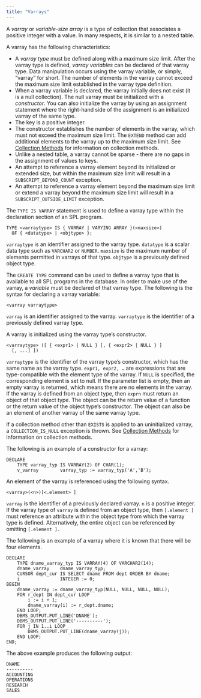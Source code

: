 ```yaml
---
title: "Varrays"
---
```


<div id="varrays" class="registered_link"></div>

A *varray* or *variable-size array* is a type of collection that associates a positive integer with a value. In many respects, it is similar to a nested table.

A varray has the following characteristics:

-   A *varray type* must be defined along with a maximum size limit. After the varray type is defined, *varray variables* can be declared of that varray type. Data manipulation occurs using the varray variable, or simply, “varray” for short. The number of elements in the varray cannot exceed the maximum size limit established in the varray type definition.
-   When a varray variable is declared, the varray initially does not exist (it is a null collection). The null varray must be initialized with a *constructor*. You can also initialize the varray by using an assignment statement where the right-hand side of the assignment is an initialized varray of the same type.
-   The key is a positive integer.
-   The constructor establishes the number of elements in the varray, which must not exceed the maximum size limit. The `EXTEND` method can add additional elements to the varray up to the maximum size limit. See [Collection Methods](../11_collection_methods/#collection_methods) for information on collection methods.
-   Unlike a nested table, a varray cannot be sparse - there are no gaps in the assignment of values to keys.
-   An attempt to reference a varray element beyond its initialized or extended size, but within the maximum size limit will result in a `SUBSCRIPT_BEYOND_COUNT` exception.
-   An attempt to reference a varray element beyond the maximum size limit or extend a varray beyond the maximum size limit will result in a `SUBSCRIPT_OUTSIDE_LIMIT` exception.

The `TYPE IS VARRAY` statement is used to define a varray type within the declaration section of an SPL program.

```text
TYPE <varraytype> IS { VARRAY | VARYING ARRAY }(<maxsize>)
  OF { <datatype> | <objtype> };
```

`varraytype` is an identifier assigned to the varray type. `datatype` is a scalar data type such as `VARCHAR2` or `NUMBER`. `maxsize` is the maximum number of elements permitted in varrays of that type. `objtype` is a previously defined object type.

The `CREATE TYPE` command can be used to define a varray type that is available to all SPL programs in the database. In order to make use of the varray, a *variable* must be declared of that varray type. The following is the syntax for declaring a varray variable:

```text
<varray varraytype>
```

`varray` is an identifier assigned to the varray. `varraytype` is the identifier of a previously defined varray type.

A varray is initialized using the varray type’s constructor.

```text
<varraytype> ([ { <expr1> | NULL } [, { <expr2> | NULL } ]
  [, ...] ])
```

`varraytype` is the identifier of the varray type’s constructor, which has the same name as the varray type. `expr1, expr2, …` are expressions that are type-compatible with the element type of the varray. If `NULL` is specified, the corresponding element is set to null. If the parameter list is empty, then an empty varray is returned, which means there are no elements in the varray. If the varray is defined from an object type, then `exprn` must return an object of that object type. The object can be the return value of a function or the return value of the object type’s constructor. The object can also be an element of another varray of the same varray type.

If a collection method other than `EXISTS` is applied to an uninitialized varray, a `COLLECTION_IS_NULL` exception is thrown. See [Collection Methods](../11_collection_methods/#collection_methods) for information on collection methods.

The following is an example of a constructor for a varray:

```text
DECLARE
    TYPE varray_typ IS VARRAY(2) OF CHAR(1);
    v_varray        varray_typ := varray_typ('A','B');
```

An element of the varray is referenced using the following syntax.

```text
<varray>(<n>)[<.element> ]
```

`varray` is the identifier of a previously declared varray. `n` is a positive integer. If the varray type of `varray` is defined from an object type, then `[.element ]` must reference an attribute within the object type from which the varray type is defined. Alternatively, the entire object can be referenced by omitting `[.element ].`

The following is an example of a varray where it is known that there will be four elements.

```text
DECLARE
    TYPE dname_varray_typ IS VARRAY(4) OF VARCHAR2(14);
    dname_varray    dname_varray_typ;
    CURSOR dept_cur IS SELECT dname FROM dept ORDER BY dname;
    i               INTEGER := 0;
BEGIN
    dname_varray := dname_varray_typ(NULL, NULL, NULL, NULL);
    FOR r_dept IN dept_cur LOOP
        i := i + 1;
        dname_varray(i) := r_dept.dname;
    END LOOP;
    DBMS_OUTPUT.PUT_LINE('DNAME');
    DBMS_OUTPUT.PUT_LINE('----------');
    FOR j IN 1..i LOOP
        DBMS_OUTPUT.PUT_LINE(dname_varray(j));
    END LOOP;
END;
```

The above example produces the following output:

```text
DNAME
----------
ACCOUNTING
OPERATIONS
RESEARCH
SALES
```
